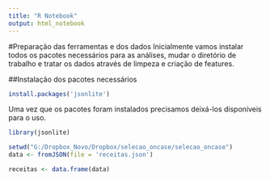 ```yaml
---
title: "R Notebook"
output: html_notebook
---
```


#Preparação das ferramentas e dos dados
Inicialmente vamos instalar todos os pacotes necessários para as análises, mudar o diretório de trabalho e tratar os dados através de limpeza e criação de features.

##Instalação dos pacotes necessários
```r
install.packages('jsonlite')

```

Uma vez que os pacotes foram instalados precisamos deixá-los disponíveis para o uso.

```r
library(jsonlite)
```



```r
setwd("G:/Dropbox_Novo/Dropbox/selecao_oncase/selecao_oncase")
data <- fromJSON(file = 'receitas.json')
```


```r
receitas <- data.frame(data)
```

